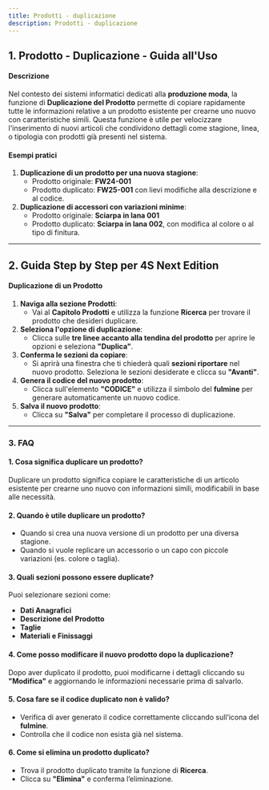 ```yaml
---
title: Prodotti - duplicazione
description: Prodotti - duplicazione
---
```


## 1. Prodotto - Duplicazione - Guida all'Uso

#### Descrizione

Nel contesto dei sistemi informatici dedicati alla **produzione moda**, la funzione di **Duplicazione del Prodotto** permette di copiare rapidamente tutte le informazioni relative a un prodotto esistente per crearne uno nuovo con caratteristiche simili. Questa funzione è utile per velocizzare l'inserimento di nuovi articoli che condividono dettagli come stagione, linea, o tipologia con prodotti già presenti nel sistema.

#### Esempi pratici

1. **Duplicazione di un prodotto per una nuova stagione**:
   * Prodotto originale: **FW24-001**
   * Prodotto duplicato: **FW25-001** con lievi modifiche alla descrizione e al codice.
2. **Duplicazione di accessori con variazioni minime**:
   * Prodotto originale: **Sciarpa in lana 001**
   * Prodotto duplicato: **Sciarpa in lana 002**, con modifica al colore o al tipo di finitura.

***

## 2. Guida Step by Step per 4S Next Edition

#### Duplicazione di un Prodotto

1. **Naviga alla sezione Prodotti**:
   * Vai al **Capitolo Prodotti** e utilizza la funzione **Ricerca** per trovare il prodotto che desideri duplicare.
2. **Seleziona l'opzione di duplicazione**:
   * Clicca sulle **tre linee accanto alla tendina del prodotto** per aprire le opzioni e seleziona **"Duplica"**.
3. **Conferma le sezioni da copiare**:
   * Si aprirà una finestra che ti chiederà quali **sezioni riportare** nel nuovo prodotto. Seleziona le sezioni desiderate e clicca su **"Avanti"**.
4. **Genera il codice del nuovo prodotto**:
   * Clicca sull'elemento **"CODICE"** e utilizza il simbolo del **fulmine** per generare automaticamente un nuovo codice.
5. **Salva il nuovo prodotto**:
   * Clicca su **"Salva"** per completare il processo di duplicazione.

***

### 3. FAQ

#### 1. **Cosa significa duplicare un prodotto?**

Duplicare un prodotto significa copiare le caratteristiche di un articolo esistente per crearne uno nuovo con informazioni simili, modificabili in base alle necessità.

#### 2. **Quando è utile duplicare un prodotto?**

* Quando si crea una nuova versione di un prodotto per una diversa stagione.
* Quando si vuole replicare un accessorio o un capo con piccole variazioni (es. colore o taglia).

#### 3. **Quali sezioni possono essere duplicate?**

Puoi selezionare sezioni come:

* **Dati Anagrafici**
* **Descrizione del Prodotto**
* **Taglie**
* **Materiali e Finissaggi**

#### 4. **Come posso modificare il nuovo prodotto dopo la duplicazione?**

Dopo aver duplicato il prodotto, puoi modificarne i dettagli cliccando su **"Modifica"** e aggiornando le informazioni necessarie prima di salvarlo.

#### 5. **Cosa fare se il codice duplicato non è valido?**

* Verifica di aver generato il codice correttamente cliccando sull’icona del **fulmine**.
* Controlla che il codice non esista già nel sistema.

#### 6. **Come si elimina un prodotto duplicato?**

* Trova il prodotto duplicato tramite la funzione di **Ricerca**.
* Clicca su **"Elimina"** e conferma l’eliminazione.

##